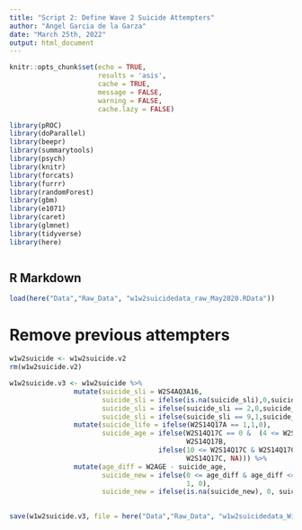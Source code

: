 ```yaml
---
title: "Script 2: Define Wave 2 Suicide Attempters"
author: "Angel Garcia de la Garza"
date: "March 25th, 2022"
output: html_document
---
```



```r

knitr::opts_chunk$set(echo = TRUE, 
                      results = 'asis',
                      cache = TRUE,
                      message = FALSE,
                      warning = FALSE,
                      cache.lazy = FALSE)

library(pROC)
library(doParallel)
library(beepr)
library(summarytools)
library(psych)
library(knitr)
library(forcats)
library(furrr)
library(randomForest)
library(gbm)
library(e1071)
library(caret)
library(glmnet)
library(tidyverse)
library(here)



```

## R Markdown


```r

load(here("Data","Raw_Data", "w1w2suicidedata_raw_May2020.RData"))

```


# Remove previous attempters

```r

w1w2suicide <- w1w2suicide.v2
rm(w1w2suicide.v2)

w1w2suicide.v3 <- w1w2suicide %>%
                mutate(suicide_sli = W2S4AQ3A16,
                       suicide_sli = ifelse(is.na(suicide_sli),0,suicide_sli),
                       suicide_sli = ifelse(suicide_sli == 2,0,suicide_sli),
                       suicide_sli = ifelse(suicide_sli == 9,1,suicide_sli)) %>%
                mutate(suicide_life = ifelse(W2S14Q17A == 1,1,0),
                       suicide_age = ifelse(W2S14Q17C == 0 &  (4 <= W2S14Q17B & W2S14Q17B <= 77),
                                            W2S14Q17B,
                                     ifelse(10 <= W2S14Q17C & W2S14Q17C <= 80,
                                            W2S14Q17C, NA))) %>%
                mutate(age_diff = W2AGE - suicide_age,
                       suicide_new = ifelse(0 <= age_diff & age_diff <= 3,
                                            1, 0),
                       suicide_new = ifelse(is.na(suicide_new), 0, suicide_new))
 

```



```r

save(w1w2suicide.v3, file = here("Data","Raw_Data", "w1w2suicidedata_WithCases_May2020.RData"))


```

